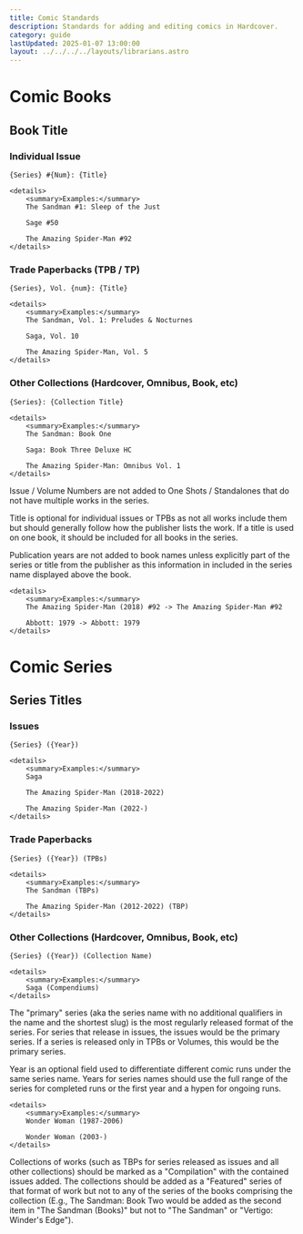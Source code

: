 ```yaml
---
title: Comic Standards
description: Standards for adding and editing comics in Hardcover.
category: guide
lastUpdated: 2025-01-07 13:00:00
layout: ../../../../layouts/librarians.astro
---
```


# Comic Books
## Book Title
### Individual Issue

`{Series} #{Num}: {Title}`

    <details>
        <summary>Examples:</summary>
        The Sandman #1: Sleep of the Just

        Sage #50

        The Amazing Spider-Man #92
    </details>

### Trade Paperbacks (TPB / TP)

`{Series}, Vol. {num}: {Title}`

    <details>
        <summary>Examples:</summary>
        The Sandman, Vol. 1: Preludes & Nocturnes

        Saga, Vol. 10

        The Amazing Spider-Man, Vol. 5
    </details>

### Other Collections (Hardcover, Omnibus, Book, etc)

`{Series}: {Collection Title}`

    <details>
        <summary>Examples:</summary>
        The Sandman: Book One

        Saga: Book Three Deluxe HC

        The Amazing Spider-Man: Omnibus Vol. 1
    </details>

Issue / Volume Numbers are not added to One Shots / Standalones that do not have multiple works in the series.

Title is optional for individual issues or TPBs as not all works include them but should generally follow how the publisher lists the work. If a title is used on one book, it should be included for all books in the series.

Publication years are not added to book names unless explicitly part of the series or title from the publisher as this information in included in the series name displayed above the book.

    <details>
        <summary>Examples:</summary>
        The Amazing Spider-Man (2018) #92 -> The Amazing Spider-Man #92

        Abbott: 1979 -> Abbott: 1979
    </details>

# Comic Series

## Series Titles

### Issues

`{Series} ({Year})`

    <details>
        <summary>Examples:</summary>
        Saga

        The Amazing Spider-Man (2018-2022)

        The Amazing Spider-Man (2022-)
    </details>

### Trade Paperbacks

`{Series} ({Year}) (TPBs)`

    <details>
        <summary>Examples:</summary>
        The Sandman (TBPs)

        The Amazing Spider-Man (2012-2022) (TBP)
    </details>

### Other Collections (Hardcover, Omnibus, Book, etc)

`{Series} ({Year}) (Collection Name)`

    <details>
        <summary>Examples:</summary>
        Saga (Compendiums)
    </details>

The "primary" series (aka the series name with no additional qualifiers in the name and the shortest slug) is the most regularly released format of the series. For series that release in issues, the issues would be the primary series. If a series is released only in TPBs or Volumes, this would be the primary series.

Year is an optional field used to differentiate different comic runs under the same series name. Years for series names should use the full range of the series for completed runs or the first year and a hypen for ongoing runs.

    <details>
        <summary>Examples:</summary>
        Wonder Woman (1987-2006)

        Wonder Woman (2003-)
    </details>

Collections of works (such as TBPs for series released as issues and all other collections) should be marked as a "Compilation" with the contained issues added. The collections should be added as a "Featured" series of that format of work but not to any of the series of the books comprising the collection (E.g., The Sandman: Book Two would be added as the second item in "The Sandman (Books)" but not to "The Sandman" or "Vertigo: Winder's Edge").